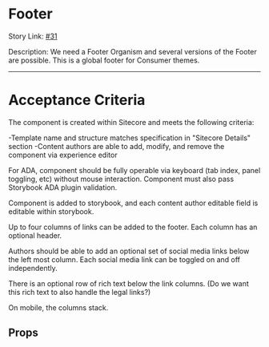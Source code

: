 
<Meta
    title='Design System/organisms/Footer/Docs'
    of={FooterStories}
/>

# Footer

Story Link: [#31](https://github.com/ahc-digital/migration-planning-tracking/issues/31)

Description: We need a Footer Organism and several versions of the Footer are possible. This is a global footer for Consumer themes.

---

# Acceptance Criteria

The component is created within Sitecore and meets the following criteria:

-Template name and structure matches specification in "Sitecore Details" section
-Content authors are able to add, modify, and remove the component via experience editor

For ADA, component should be fully operable via keyboard (tab index, panel toggling, etc) without mouse interaction. Component must also pass Storybook ADA plugin validation.

Component is added to storybook, and each content author editable field is editable within storybook.

Up to four columns of links can be added to the footer. Each column has an optional header.

Authors should be able to add an optional set of social media links below the left most column. Each social media link can be toggled on and off independently.

There is an optional row of rich text below the link columns. (Do we want this rich text to also handle the legal links?)

On mobile, the columns stack.

<Stories />

## Props

<Controls />
